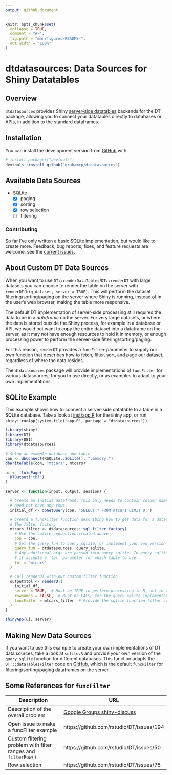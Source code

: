 ```yaml
---
output: github_document
---
```


<!-- README.md is generated from README.Rmd. Please edit that file -->

```r
knitr::opts_chunk$set(
  collapse = TRUE,
  comment = "#>",
  fig.path = "man/figures/README-",
  out.width = "100%"
)
```
# dtdatasources: Data Sources for Shiny Datatables

<!-- badges: start -->
<!-- badges: end -->

## Overview

`dtdatasources` provides Shiny [server-side datatables](https://rstudio.github.io/DT/server.html) backends for the DT package, allowing you to connect your datatables directly to databases or APIs, in addition
to the standard dataframes.


## Installation

You can install the development version from [GitHub](https://github.com/) with:

``` r
# install.packages("devtools")
devtools::install_github("grahamrp/dtdatasources")
```
## Available Data Sources

* SQLite
  - [x] paging
  - [x] sorting
  - [x] row selection
  - [ ] filtering

### Contributing
So far I've only written a basic SQLite implementation, but would like to create
more. Feedback, bug reports, fixes, and feature requests are welcome, see the [current issues](http://github.com/grahamrp/dtdatasources/issues).

## About Custom DT Data Sources

When you want to use `DT::renderDataTables`/`DT::renderDT` with large datasets you can choose to render the table on the server with `renderDT(big_dataset, server = TRUE)`. This will perform the dataset filtering/sorting/paging on the server where Shiny
is running, instead of in the user's web browser, making the table more responsive.

The default DT implementation of server-side processing still requires the data
to be in a *dataframe* on the server. For very large datasets, or where the data
is stored outside the Shiny process, for example in a database or API, we would
not want to copy the entire dataset into a dataframe on the server, as it may
not have enough resources to hold it in memory, or enough processing power to
perform the server-side filtering/sorting/paging.

For this reason, `renderDT` provides a `funcFilter` parameter to supply
our own function that describes how to fetch, filter, sort, and page our dataset,
regardless of where the data resides.

The `dtdatasources` package will provide implementations of `funcFilter` for
various datasources, for you to use directly, or as examples to adapt to your
own implementations.


## SQLite Example

This example shows how to connect a server-side datatable to a table in a SQLite database.
Take a look at [inst/app.R](https://github.com/grahamrp/dtdatasources/blob/master/inst/app.R) for the shiny app, or run `shiny::runApp(system.file("app.R", package = "dtdatasources"))`.

```r
library(shiny)
library(DT)
library(DBI)
library(dtdatasources)

# Setup an example database and table
con <- dbConnect(RSQLite::SQLite(), ":memory:")
dbWriteTable(con, "mtcars", mtcars)

ui <- fluidPage(
  DTOutput("tbl")
)

server <- function(input, output, session) {

  # Create an initial dataframe. This only needs to contain column names, and
  # need not have any rows.
  initial_df <- dbGetQuery(con, "SELECT * FROM mtcars LIMIT 0;")

  # Create a funcFilter function describing how to get data for a datatable.
  # The filter factory 
  mtcars_filter <- dtdatasources::sql_filter_factory(
    # Use the sqlite connection created above
    con = con,
    # Set the query_fun to query_sqlite, or implement your own version
    query_fun = dtdatasources::query_sqlite,
    # Any additional args are passed into query_sqlite. In query_sqlite's case
    # it accepts a `tbl` parameter for which table to use.
    tbl = "mtcars"  
  )

  # Call renderDT with our custom filter function
  output$tbl <- renderDT(
    initial_df,
    server = TRUE,  # Must be TRUE to perform processing in R, not in the browser
    rownames = FALSE,  # Must be FALSE for the query_sqlite implementation
    funcFilter = mtcars_filter  # Provide the sqlite function filter created above
  )
}

shinyApp(ui, server)
```

## Making New Data Sources

If you want to use this example to create your own implementations of DT data
sources, take a look at `sqlite.R` and provide your own version of the
`query_sqlite` function for different databases. This function adapts the
`DT:::dataTablesFilter` code on [GitHub](https://github.com/rstudio/DT/blob/master/R/shiny.R), 
which is the default `funcFilter` for filtering/sorting/paging dataframes on the server.

## Some References for `funcFilter`

| Description | URL |
| ------------ | --- |
| Description of the overall problem | [Google Groups shiny-discuss](https://groups.google.com/forum/#!msg/shiny-discuss/zaPqkMdhwy4/jHGFwBfEBQAJ)
| Open issue to make a funcFilter example  | https://github.com/rstudio/DT/issues/194
| Custom filtering problem with filter ranges and `filterRow()` | https://github.com/rstudio/DT/issues/50
| Row selection | https://github.com/rstudio/DT/issues/75
